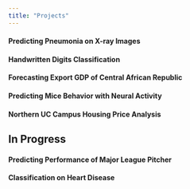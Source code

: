 ```yaml
---
title: "Projects"
---
```



#### Predicting Pneumonia on X-ray Images

#### Handwritten Digits Classification

#### Forecasting Export GDP of Central African Republic

#### Predicting Mice Behavior with Neural Activity

#### Northern UC Campus Housing Price Analysis



## In Progress


#### Predicting Performance of Major League Pitcher

#### Classification on Heart Disease